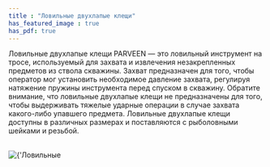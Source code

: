 ```yaml
---
title : "Ловильные двухлапые клещи"
has_featured_image : true
has_pdf: true
---
```


Ловильные двухлапые клещи PARVEEN — это ловильный инструмент на тросе, используемый для захвата и извлечения незакрепленных предметов из ствола скважины. Захват предназначен для того, чтобы оператор мог установить необходимое давление захвата, регулируя натяжение пружины инструмента перед спуском в скважину.
Обратите внимание, что ловильные двухлапые клещи не предназначены для того, чтобы выдерживать тяжелые ударные операции в случае захвата какого-либо упавшего предмета.
Ловильные двухлапые клещи доступны в различных размерах и поставляются с рыболовными шейками и резьбой.

<br />
<Image src={image} alt={'Ловильные двухлапые клещи'} />